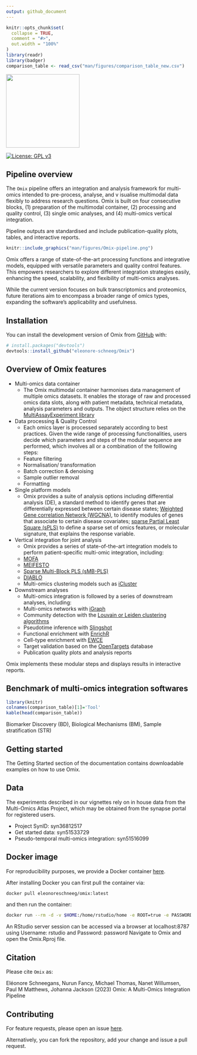 ```yaml
---
output: github_document
---
```


<!-- README.md is generated from README.Rmd. Please edit that file -->

```r
knitr::opts_chunk$set(
  collapse = TRUE,
  comment = "#>",
  out.width = "100%"
)
library(readr)
library(badger)
comparison_table <- read_csv("man/figures/comparison_table_new.csv")
```

<img src="man/figures/Omix_logo.png" width=200 style="align:left;" />

<!-- badges: start -->
[![License: GPL v3](https://img.shields.io/badge/License-GPLv3-green.svg)](https://www.gnu.org/licenses/gpl-3.0)
<!-- badges: end -->


## Pipeline overview

The `Omix` pipeline offers an integration and analysis framework for multi-omics intended to pre-process, analyse, and v isualise multimodal data flexibly to address research questions. Omix is built on four consecutive blocks, (1) preparation of the multimodal container, (2) processing and quality control, (3) single omic analyses, and (4) multi-omics vertical integration.

Pipeline outputs are standardised and include publication-quality plots, tables, and interactive reports. 

```r
knitr::include_graphics("man/figures/Omix-pipeline.png")
```

Omix offers a range of state-of-the-art processing functions and integrative models, equipped with versatile parameters and quality control features. This empowers researchers to explore different integration strategies easily, enhancing the speed, scalability, and flexibility of multi-omics analyses. 

While the current version focuses on bulk transcriptomics and proteomics, future iterations aim to encompass a broader range of omics types, expanding the software’s applicability and usefulness. 

## Installation

You can install the development version of Omix from [GitHub](https://github.com/) with:

``` r
# install.packages("devtools")
devtools::install_github("eleonore-schneeg/Omix")
```

## Overview of Omix features

-   Multi-omics data container
    -   The Omix multimodal container harmonises data management of multiple omics datasets. It enables the storage of raw and processed omics data slots, along with patient metadata, technical metadata, analysis parameters and outputs. The object structure relies on the [MultiAssayExperiment library](https://bioconductor.org/packages/release/bioc/html/MultiAssayExperiment.html)
    
-   Data processing & Quality Control
    -   Each omics layer is processed separately according to best practices. Given the wide range of processing functionalities, users decide which parameters and steps of the modular sequence are performed, which involves all or a combination of the folllowing steps:
      -   Feature filtering
      -   Normalisation/ transformation
      -   Batch correction & denoising
      -   Sample outlier removal
      -   Formatting

-   Single platform models
    -   Omix provides a suite of analysis options including differential analysis (DE), a standard method to identify genes that are differentially expressed between certain disease states; [Weighted Gene correlation Network (WGCNA)](https://cran.r-project.org/web/packages/WGCNA/index.html), to identify modules of genes that associate to certain disease covariates; [sparse Partial Least Square (sPLS)](http://mixomics.org) to define a sparse set of omics features, or molecular signature, that explains the response variable. 
    
-   Vertical integration for joint analysis
    -   Omix provides a series of state-of-the-art integration models to perform patient-specific multi-omic integration, including:
      -   [MOFA](https://biofam.github.io/MOFA2/)
      -   [MEIFESTO](https://biofam.github.io/MOFA2/)
      -   [Sparse Multi-Block PLS (sMB-PLS)](http://mixomics.org)
      -   [DIABLO](http://mixomics.org)
      -   Multi-omics clustering models such as [iCluster](https://rdrr.io/bioc/iClusterPlus/man/iCluster.html)
    
-   Downstream analyses
    -   Multi-omics integration is followed by a series of downstream analyses, including:
      -   Multi-omics networks with [iGraph](https://igraph.org)
      -   Community detection with the [Louvain or Leiden clustering algorithms](https://igraph.org)
      -   Pseudotime inference with [Slingshot](https://bioconductor.org/packages/release/bioc/html/slingshot.html)
      -   Functional enrichment with [EnrichR](https://maayanlab.cloud/Enrichr/)
      -   Cell-type enrichment with [EWCE](https://bioconductor.org/packages/release/bioc/html/EWCE.html)
      -   Target validation based on the [OpenTargets](https://www.opentargets.org) database
      -   Publication quality plots and analysis reports
      
  Omix implements these modular steps and displays results in interactive reports.
  
  
## Benchmark of multi-omics integration softwares
  
```r
library(knitr)
colnames(comparison_table)[1]='Tool'
kable(head(comparison_table))
```

Biomarker Discovery (BD), Biological Mechanisms (BM), Sample stratification (STR)

## Getting started

The Getting Started section of the documentation contains downloadable examples on how to use Omix.


## Data

The experiments described in our vignettes rely on in house data from the Multi-Omics Atlas Project, which may be obtained from the synapse portal for registered users.

- Project SynID: syn36812517
- Get started data: syn51533729
- Pseudo-temporal multi-omics integration: syn51516099

## Docker image 

For reproducibility purposes, we provide a Docker container [here](https://hub.docker.com/r/eleonoreschneeg/omix).

After installing Docker you can first pull the container via:

```bash
docker pull eleonoreschneeg/omix:latest
```

and then run the container:

```bash
docker run --rm -d -v $HOME:/home/rstudio/home -e ROOT=true -e PASSWORD=password -p 8787:8787 eleonoreschneeg/omix:1.0.0
```

An RStudio server session can be accessed via a browser at localhost:8787 using Username: rstudio and Password: password
Navigate to Omix and open the Omix.Rproj file.

## Citation

Please cite `Omix` as:

Eléonore Schneegans, Nurun Fancy, Michael Thomas, Nanet Willumsen, Paul M Matthews, Johanna Jackson (2023) Omix: A Multi-Omics Integration Pipeline


## Contributing

For feature requests, please open an issue [here](https://github.com/eleonore-schneeg/Omix/issues).

Alternatively, you can fork the repository, add your change and issue a pull request.
